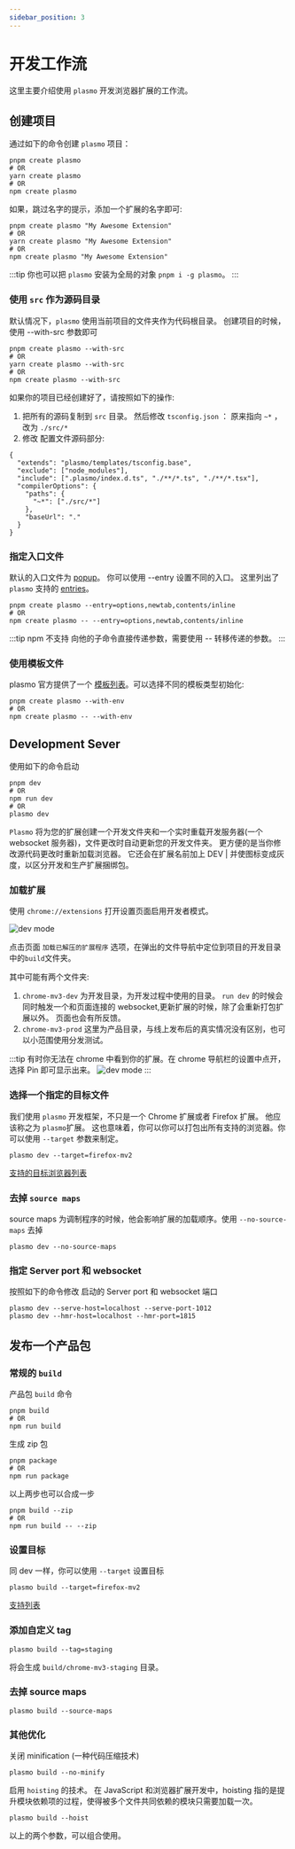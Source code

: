 ```yaml
---
sidebar_position: 3
---
```


# 开发工作流

这里主要介绍使用 `plasmo` 开发浏览器扩展的工作流。

## 创建项目

通过如下的命令创建 `plasmo` 项目：

```shell
pnpm create plasmo
# OR
yarn create plasmo
# OR
npm create plasmo
```

如果，跳过名字的提示，添加一个扩展的名字即可:

```shell
pnpm create plasmo "My Awesome Extension"
# OR
yarn create plasmo "My Awesome Extension"
# OR
npm create plasmo "My Awesome Extension"
```

:::tip
你也可以把 `plasmo` 安装为全局的对象 `pnpm i -g plasmo`。
:::

### 使用 `src` 作为源码目录

默认情况下，`plasmo` 使用当前项目的文件夹作为代码根目录。 创建项目的时候，使用 --with-src 参数即可

```shell
pnpm create plasmo --with-src
# OR
yarn create plasmo --with-src
# OR
npm create plasmo --with-src
```

如果你的项目已经创建好了，请按照如下的操作:

1. 把所有的源码复制到 `src` 目录。
   然后修改 `tsconfig.json` ： 原来指向 `~*` ，改为 `./src/*`
2. 修改 配置文件源码部分:

```shell
{
  "extends": "plasmo/templates/tsconfig.base",
  "exclude": ["node_modules"],
  "include": [".plasmo/index.d.ts", "./**/*.ts", "./**/*.tsx"],
  "compilerOptions": {
    "paths": {
      "~*": ["./src/*"]
    },
    "baseUrl": "."
  }
}
```

### 指定入口文件

默认的入口文件为 [popup](https://docs.plasmo.com/framework/ext-pages#adding-a-popup-page)。
你可以使用 --entry 设置不同的入口。
这里列出了`plasmo` 支持的 [entries](https://github.com/PlasmoHQ/plasmo/tree/main/packages/init/entries)。

```shell
pnpm create plasmo --entry=options,newtab,contents/inline
# OR
npm create plasmo -- --entry=options,newtab,contents/inline
```

:::tip
npm 不支持 向他的子命令直接传递参数，需要使用 -- 转移传递的参数。
:::

### 使用模板文件

plasmo 官方提供了一个 [模板列表](https://github.com/PlasmoHQ/examples/)。可以选择不同的模板类型初始化:

```shell
pnpm create plasmo --with-env
# OR
npm create plasmo -- --with-env
```

## Development Sever

使用如下的命令启动

```shell
pnpm dev
# OR
npm run dev
# OR
plasmo dev
```

`Plasmo` 将为您的扩展创建一个开发文件夹和一个实时重载开发服务器(一个 websocket 服务器)，文件更改时自动更新您的开发文件夹。
更方便的是当你修改源代码更改时重新加载浏览器。
它还会在扩展名前加上 DEV | 并使图标变成灰度，以区分开发和生产扩展捆绑包。

### 加载扩展

使用 `chrome://extensions` 打开设置页面启用开发者模式。

![dev mode](../module1/devmod.jpg)

点击页面 `加载已解压的扩展程序` 选项，在弹出的文件导航中定位到项目的开发目录中的`build`文件夹。

其中可能有两个文件夹:

1. `chrome-mv3-dev` 为开发目录，为开发过程中使用的目录。 `run dev` 的时候会同时触发一个和页面连接的 websocket,更新扩展的时候，除了会重新打包扩展以外。
   页面也会有所反馈。
2. `chrome-mv3-prod` 这里为产品目录，与线上发布后的真实情况没有区别，也可以小范围使用分发测试。

:::tip
有时你无法在 chrome 中看到你的扩展。在 chrome 导航栏的设置中点开，选择 Pin 即可显示出来。
![dev mode](../module1/show_extension.jpg)
:::

### 选择一个指定的目标文件

我们使用 `plasmo` 开发框架，不只是一个 Chrome 扩展或者 Firefox 扩展。 他应该称之为 `plasmo`扩展。
这也意味着，你可以你可以打包出所有支持的浏览器。你可以使用 `--target` 参数来制定。

```shell
plasmo dev --target=firefox-mv2
```

[支持的目标浏览器列表](https://docs.plasmo.com/framework/workflows/faq#what-are-the-officially-supported-browser-targets)

### 去掉 `source maps`

source maps 为调制程序的时候，他会影响扩展的加载顺序。使用 `--no-source-maps` 去掉

```shell
plasmo dev --no-source-maps
```

### 指定 Server port 和 websocket

按照如下的命令修改 启动的 Server port 和 websocket 端口

```shell
plasmo dev --serve-host=localhost --serve-port-1012
plasmo dev --hmr-host=localhost --hmr-port=1815
```

## 发布一个产品包

### 常规的 `build`

产品包 `build` 命令

```shell
pnpm build
# OR
npm run build
```

生成 zip 包

```shell
pnpm package
# OR
npm run package
```

以上两步也可以合成一步

```shell
pnpm build --zip
# OR
npm run build -- --zip
```

### 设置目标

同 dev 一样，你可以使用 `--target` 设置目标

```shell
plasmo build --target=firefox-mv2
```

[支持列表](https://docs.plasmo.com/framework/workflows/faq#what-are-the-officially-supported-browser-targets)

### 添加自定义 tag

```shell
plasmo build --tag=staging
```

将会生成 `build/chrome-mv3-staging` 目录。

### 去掉 source maps

```shell
plasmo build --source-maps
```

### 其他优化

关闭 minification (一种代码压缩技术)

```shell
plasmo build --no-minify
```

启用 `hoisting` 的技术。
在 JavaScript 和浏览器扩展开发中，hoisting 指的是提升模块依赖项的过程，使得被多个文件共同依赖的模块只需要加载一次。

```shell
plasmo build --hoist
```

以上的两个参数，可以组合使用。
